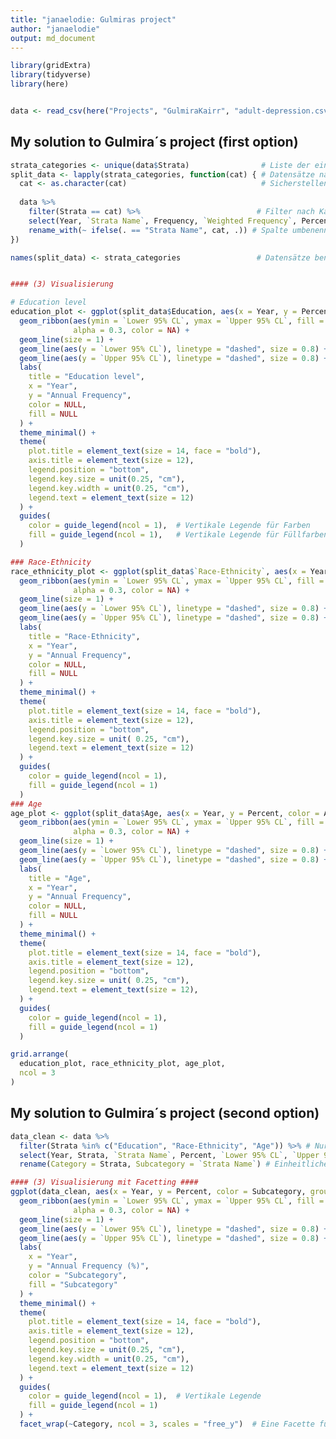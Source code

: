 ```yaml
---
title: "janaelodie: Gulmiras project"
author: "janaelodie"
output: md_document
---
```


```r
library(gridExtra)
library(tidyverse)
library(here)


data <- read_csv(here("Projects", "GulmiraKairr", "adult-depression.csv"), na = "NA")
```

## My solution to Gulmira´s project (first option)

```r

strata_categories <- unique(data$Strata)                # Liste der eindeutigen Werte in Strata
split_data <- lapply(strata_categories, function(cat) { # Datensätze nach Kategorie aufteilen
  cat <- as.character(cat)                              # Sicherstellen, dass cat eine Zeichenkette ist
  
  data %>%
    filter(Strata == cat) %>%                          # Filter nach Kategorie
    select(Year, `Strata Name`, Frequency, `Weighted Frequency`, Percent, `Lower 95% CL`, `Upper 95% CL`) %>%    # Relevante Spalten auswählen
    rename_with(~ ifelse(. == "Strata Name", cat, .)) # Spalte umbenennen
})

names(split_data) <- strata_categories                 # Datensätze benennen 


#### (3) Visualisierung

# Education level
education_plot <- ggplot(split_data$Education, aes(x = Year, y = Percent, color = Education, group = Education)) +
  geom_ribbon(aes(ymin = `Lower 95% CL`, ymax = `Upper 95% CL`, fill = Education), 
              alpha = 0.3, color = NA) +
  geom_line(size = 1) +
  geom_line(aes(y = `Lower 95% CL`), linetype = "dashed", size = 0.8) +
  geom_line(aes(y = `Upper 95% CL`), linetype = "dashed", size = 0.8) +
  labs(
    title = "Education level",
    x = "Year",
    y = "Annual Frequency",
    color = NULL,
    fill = NULL
  ) +
  theme_minimal() +
  theme(
    plot.title = element_text(size = 14, face = "bold"),
    axis.title = element_text(size = 12),
    legend.position = "bottom", 
    legend.key.size = unit(0.25, "cm"), 
    legend.key.width = unit(0.25, "cm"), 
    legend.text = element_text(size = 12) 
  ) +
  guides(
    color = guide_legend(ncol = 1),  # Vertikale Legende für Farben
    fill = guide_legend(ncol = 1),   # Vertikale Legende für Füllfarben
  )

### Race-Ethnicity
race_ethnicity_plot <- ggplot(split_data$`Race-Ethnicity`, aes(x = Year, y = Percent, color = `Race-Ethnicity`, group = `Race-Ethnicity`)) +
  geom_ribbon(aes(ymin = `Lower 95% CL`, ymax = `Upper 95% CL`, fill = `Race-Ethnicity`), 
              alpha = 0.3, color = NA) +
  geom_line(size = 1) +
  geom_line(aes(y = `Lower 95% CL`), linetype = "dashed", size = 0.8) +
  geom_line(aes(y = `Upper 95% CL`), linetype = "dashed", size = 0.8) +
  labs(
    title = "Race-Ethnicity",
    x = "Year",
    y = "Annual Frequency",
    color = NULL,
    fill = NULL
  ) +
  theme_minimal() +
  theme(
    plot.title = element_text(size = 14, face = "bold"),
    axis.title = element_text(size = 12),
    legend.position = "bottom",
    legend.key.size = unit( 0.25, "cm"), 
    legend.text = element_text(size = 12)
  ) +
  guides(
    color = guide_legend(ncol = 1),
    fill = guide_legend(ncol = 1)
  )
### Age
age_plot <- ggplot(split_data$Age, aes(x = Year, y = Percent, color = Age, group = Age)) +
  geom_ribbon(aes(ymin = `Lower 95% CL`, ymax = `Upper 95% CL`, fill = Age), 
              alpha = 0.3, color = NA) +
  geom_line(size = 1) +
  geom_line(aes(y = `Lower 95% CL`), linetype = "dashed", size = 0.8) +
  geom_line(aes(y = `Upper 95% CL`), linetype = "dashed", size = 0.8) +
  labs(
    title = "Age",
    x = "Year",
    y = "Annual Frequency",
    color = NULL,
    fill = NULL
  ) +
  theme_minimal() +
  theme(
    plot.title = element_text(size = 14, face = "bold"),
    axis.title = element_text(size = 12),
    legend.position = "bottom",
    legend.key.size = unit( 0.25, "cm"), 
    legend.text = element_text(size = 12),
  ) +
  guides(
    color = guide_legend(ncol = 1),
    fill = guide_legend(ncol = 1)
  )

grid.arrange(
  education_plot, race_ethnicity_plot, age_plot, 
  ncol = 3
)

```


## My solution to Gulmira´s project (second option)
```r
data_clean <- data %>%
  filter(Strata %in% c("Education", "Race-Ethnicity", "Age")) %>% # Nur die relevanten Kategorien auswählen
  select(Year, Strata, `Strata Name`, Percent, `Lower 95% CL`, `Upper 95% CL`) %>% 
  rename(Category = Strata, Subcategory = `Strata Name`) # Einheitliche Spaltennamen

#### (3) Visualisierung mit Facetting ####
ggplot(data_clean, aes(x = Year, y = Percent, color = Subcategory, group = Subcategory)) +
  geom_ribbon(aes(ymin = `Lower 95% CL`, ymax = `Upper 95% CL`, fill = Subcategory), 
              alpha = 0.3, color = NA) +
  geom_line(size = 1) +
  geom_line(aes(y = `Lower 95% CL`), linetype = "dashed", size = 0.8) +
  geom_line(aes(y = `Upper 95% CL`), linetype = "dashed", size = 0.8) +
  labs(
    x = "Year",
    y = "Annual Frequency (%)",
    color = "Subcategory",
    fill = "Subcategory"
  ) +
  theme_minimal() +
  theme(
    plot.title = element_text(size = 14, face = "bold"),
    axis.title = element_text(size = 12),
    legend.position = "bottom",
    legend.key.size = unit(0.25, "cm"),
    legend.key.width = unit(0.25, "cm"),
    legend.text = element_text(size = 12)
  ) +
  guides(
    color = guide_legend(ncol = 1),  # Vertikale Legende
    fill = guide_legend(ncol = 1)
  ) +
  facet_wrap(~Category, ncol = 3, scales = "free_y")  # Eine Facette für jede Kategorie
```
